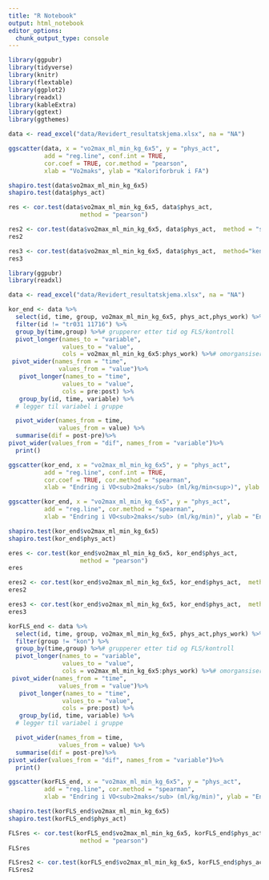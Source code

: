 ```yaml
---
title: "R Notebook"
output: html_notebook
editor_options: 
  chunk_output_type: console
---
```

```r
library(ggpubr)
library(tidyverse)
library(knitr)
library(flextable)
library(ggplot2)
library(readxl)
library(kableExtra)
library(ggtext)
library(ggthemes)

data <- read_excel("data/Revidert_resultatskjema.xlsx", na = "NA")

ggscatter(data, x = "vo2max_ml_min_kg_6x5", y = "phys_act", 
          add = "reg.line", conf.int = TRUE, 
          cor.coef = TRUE, cor.method = "pearson",
          xlab = "Vo2maks", ylab = "Kaloriforbruk i FA")

shapiro.test(data$vo2max_ml_min_kg_6x5)
shapiro.test(data$phys_act)

res <- cor.test(data$vo2max_ml_min_kg_6x5, data$phys_act, 
                    method = "pearson")

res2 <- cor.test(data$vo2max_ml_min_kg_6x5, data$phys_act,  method = "spearman")
res2

res3 <- cor.test(data$vo2max_ml_min_kg_6x5, data$phys_act,  method="kendall")
res3


```

```r
library(ggpubr)
library(readxl)

data <- read_excel("data/Revidert_resultatskjema.xlsx", na = "NA")

kor_end <- data %>%
  select(id, time, group, vo2max_ml_min_kg_6x5, phys_act,phys_work) %>%
  filter(id != "tr031 11716") %>%
  group_by(time,group) %>%# grupperer etter tid og FLS/kontroll
  pivot_longer(names_to = "variable", 
               values_to = "value",
               cols = vo2max_ml_min_kg_6x5:phys_work) %>%# omorgansiserer tallene for å få verdier nedover
 pivot_wider(names_from = "time",
              values_from = "value")%>%
   pivot_longer(names_to = "time", 
               values_to = "value",
               cols = pre:post) %>%
   group_by(id, time, variable) %>% 
  # legger til variabel i gruppe

  pivot_wider(names_from = time, 
              values_from = value) %>%
  summarise(dif = post-pre)%>%
pivot_wider(values_from = "dif", names_from = "variable")%>%
  print()

ggscatter(kor_end, x = "vo2max_ml_min_kg_6x5", y = "phys_act", 
          add = "reg.line", conf.int = TRUE, 
          cor.coef = TRUE, cor.method = "spearman",
          xlab = "Endring i VO<sub>2maks</sub> (ml/kg/min<sup>)", ylab = "Endring i Kaclforbruk i FA") + theme(axis.title.x = element_markdown(size = 15))

ggscatter(kor_end, x = "vo2max_ml_min_kg_6x5", y = "phys_act", 
          add = "reg.line", cor.method = "spearman",
          xlab = "Endring i VO<sub>2maks</sub> (ml/kg/min)", ylab = "Endring i Kacl/uke i FA") + theme_clean(base_size = 17) + theme(axis.title.x = element_markdown(size = 15))

shapiro.test(kor_end$vo2max_ml_min_kg_6x5)
shapiro.test(kor_end$phys_act)

eres <- cor.test(kor_end$vo2max_ml_min_kg_6x5, kor_end$phys_act, 
                    method = "pearson")
eres

eres2 <- cor.test(kor_end$vo2max_ml_min_kg_6x5, kor_end$phys_act,  method = "spearman")
eres2

eres3 <- cor.test(kor_end$vo2max_ml_min_kg_6x5, kor_end$phys_act,  method="kendall")
eres3

korFLS_end <- data %>%
  select(id, time, group, vo2max_ml_min_kg_6x5, phys_act,phys_work) %>%
  filter(group != "kon") %>%
  group_by(time,group) %>%# grupperer etter tid og FLS/kontroll
  pivot_longer(names_to = "variable", 
               values_to = "value",
               cols = vo2max_ml_min_kg_6x5:phys_work) %>%# omorgansiserer tallene for å få verdier nedover
 pivot_wider(names_from = "time",
              values_from = "value")%>%
   pivot_longer(names_to = "time", 
               values_to = "value",
               cols = pre:post) %>%
   group_by(id, time, variable) %>% 
  # legger til variabel i gruppe

  pivot_wider(names_from = time, 
              values_from = value) %>%
  summarise(dif = post-pre)%>%
pivot_wider(values_from = "dif", names_from = "variable")%>%
  print()

ggscatter(korFLS_end, x = "vo2max_ml_min_kg_6x5", y = "phys_act", 
          add = "reg.line", cor.method = "spearman",
          xlab = "Endring i VO<sub>2maks</sub> (ml/kg/min)", ylab = "Endring i Kacl/uke i FA") + theme_clean(base_size = 17) + theme(axis.title.x = element_markdown(size = 15))

shapiro.test(korFLS_end$vo2max_ml_min_kg_6x5)
shapiro.test(korFLS_end$phys_act)

FLSres <- cor.test(korFLS_end$vo2max_ml_min_kg_6x5, korFLS_end$phys_act, 
                    method = "pearson")
FLSres

FLSres2 <- cor.test(korFLS_end$vo2max_ml_min_kg_6x5, korFLS_end$phys_act,  method = "spearman")
FLSres2

```


